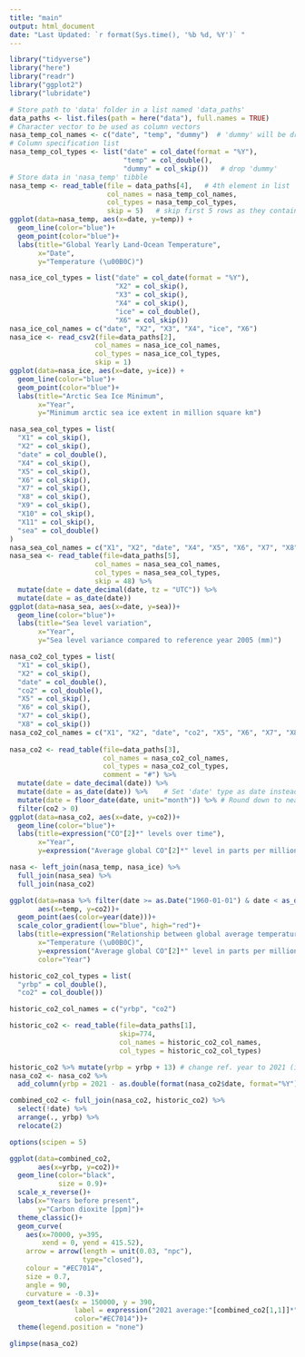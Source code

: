 ---
title: "main"
output: html_document
date: "Last Updated: `r format(Sys.time(), '%b %d, %Y')` " 
---

```{r Dependency Imports, eval=TRUE, echo=FALSE, message=FALSE, include=FALSE}
library("tidyverse")
library("here")
library("readr")
library("ggplot2")
library("lubridate")
```

```{r Question 1) a.}
# Store path to 'data' folder in a list named 'data_paths'
data_paths <- list.files(path = here("data"), full.names = TRUE)
# Character vector to be used as column vectors
nasa_temp_col_names <- c("date", "temp", "dummy")  # 'dummy' will be dropped
# Column specification list
nasa_temp_col_types <- list("date" = col_date(format = "%Y"),
                            "temp" = col_double(),
                            "dummy" = col_skip())   # drop 'dummy'
# Store data in 'nasa_temp' tibble
nasa_temp <- read_table(file = data_paths[4],   # 4th element in list
                        col_names = nasa_temp_col_names,
                        col_types = nasa_temp_col_types,
                        skip = 5)   # skip first 5 rows as they contain no data
ggplot(data=nasa_temp, aes(x=date, y=temp)) +
  geom_line(color="blue")+
  geom_point(color="blue")+
  labs(title="Global Yearly Land-Ocean Temperature",
       x="Date",
       y="Temperature (\u00B0C)")
```

```{r Question 1) b., message=FALSE}
nasa_ice_col_types = list("date" = col_date(format = "%Y"),
                          "X2" = col_skip(),
                          "X3" = col_skip(),
                          "X4" = col_skip(),
                          "ice" = col_double(),
                          "X6" = col_skip())
nasa_ice_col_names = c("date", "X2", "X3", "X4", "ice", "X6")
nasa_ice <- read_csv2(file=data_paths[2],
                     col_names = nasa_ice_col_names,
                     col_types = nasa_ice_col_types,
                     skip = 1)
ggplot(data=nasa_ice, aes(x=date, y=ice)) +
  geom_line(color="blue")+
  geom_point(color="blue")+
  labs(title="Arctic Sea Ice Minimum",
       x="Year",
       y="Minimum arctic sea ice extent in million square km")
```

``` {r Question 1) c.}
nasa_sea_col_types = list(
  "X1" = col_skip(),
  "X2" = col_skip(),
  "date" = col_double(),
  "X4" = col_skip(),
  "X5" = col_skip(),
  "X6" = col_skip(),
  "X7" = col_skip(),
  "X8" = col_skip(),
  "X9" = col_skip(),
  "X10" = col_skip(),
  "X11" = col_skip(),
  "sea" = col_double()
)
nasa_sea_col_names = c("X1", "X2", "date", "X4", "X5", "X6", "X7", "X8", "X9", "X10", "X11", "sea")
nasa_sea <- read_table(file=data_paths[5],
                     col_names = nasa_sea_col_names,
                     col_types = nasa_sea_col_types,
                     skip = 48) %>% 
  mutate(date = date_decimal(date, tz = "UTC")) %>% 
  mutate(date = as_date(date))
ggplot(data=nasa_sea, aes(x=date, y=sea))+
  geom_line(color="blue")+
  labs(title="Sea level variation",
       x="Year",
       y="Sea level variance compared to reference year 2005 (mm)")
```

``` {r Question 1) d.}
nasa_co2_col_types = list(
  "X1" = col_skip(),
  "X2" = col_skip(),
  "date" = col_double(),
  "co2" = col_double(),
  "X5" = col_skip(),
  "X6" = col_skip(),
  "X7" = col_skip(),
  "X8" = col_skip())
nasa_co2_col_names = c("X1", "X2", "date", "co2", "X5", "X6", "X7", "X8")
  
nasa_co2 <- read_table(file=data_paths[3],
                       col_names = nasa_co2_col_names,
                       col_types = nasa_co2_col_types,
                       comment = "#") %>% 
  mutate(date = date_decimal(date)) %>%
  mutate(date = as_date(date)) %>%    # Set 'date' type as date instead of datetime
  mutate(date = floor_date(date, unit="month")) %>% # Round down to nearest unit
  filter(co2 > 0)
ggplot(data=nasa_co2, aes(x=date, y=co2))+
  geom_line(color="blue")+
  labs(title=expression("CO"[2]*" levels over time"),
       x="Year",
       y=expression("Average global CO"[2]*" level in parts per million (ppm)"))
```

```{r Question 1) e., message=FALSE}
nasa <- left_join(nasa_temp, nasa_ice) %>% 
  full_join(nasa_sea) %>% 
  full_join(nasa_co2)
```

```{r Question 1) f., warning=FALSE}
ggplot(data=nasa %>% filter(date >= as.Date("1960-01-01") & date < as_date("2021-01-01")),
       aes(x=temp, y=co2))+
  geom_point(aes(color=year(date)))+
  scale_color_gradient(low="blue", high="red")+
  labs(title=expression("Relationship between global average temperature and CO"[2]*" levels"),
       x="Temperature (\u00B0C)",
       y=expression("Average global CO"[2]*" level in parts per million (ppm)"),
       color="Year")
```

``` {r Question 2) a.}

historic_co2_col_types = list(
  "yrbp" = col_double(),
  "co2" = col_double())

historic_co2_col_names = c("yrbp", "co2")

historic_co2 <- read_table(file=data_paths[1],
                           skip=774,
                           col_names = historic_co2_col_names,
                           col_types = historic_co2_col_types) 

```

```{r Question 2) b., message=FALSE}

historic_co2 %>% mutate(yrbp = yrbp + 13) # change ref. year to 2021 (i.e. add 13)
nasa_co2 <- nasa_co2 %>%
  add_column(yrbp = 2021 - as.double(format(nasa_co2$date, format="%Y")))

combined_co2 <- full_join(nasa_co2, historic_co2) %>%
  select(!date) %>% 
  arrange(., yrbp) %>% 
  relocate(2)
```

``` {r Question 3) c.}
options(scipen = 5)

ggplot(data=combined_co2,
       aes(x=yrbp, y=co2))+
  geom_line(color="black",
            size = 0.9)+
  scale_x_reverse()+
  labs(x="Years before present",
       y="Carbon dioxite [ppm]")+
  theme_classic()+
  geom_curve(
    aes(x=70000, y=395,
        xend = 0, yend = 415.52),
    arrow = arrow(length = unit(0.03, "npc"),
                  type="closed"),
    colour = "#EC7014",
    size = 0.7,
    angle = 90,
    curvature = -0.3)+
  geom_text(aes(x = 150000, y = 390,
                label = expression("2021 average:"[combined_co2[1,1]]*" ppm"),
                color="#EC7014"))+
  theme(legend.position = "none")

```

``` {r}
glimpse(nasa_co2)
```